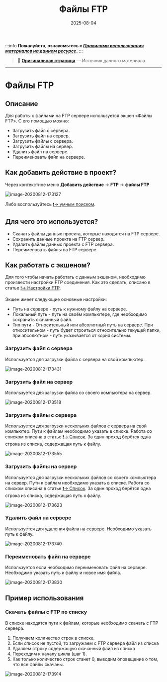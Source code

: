 ﻿---
sidebar_position: 1
title: "Файлы FTP"
description: ""
date: "2025-08-04"
converted: true
originalFile: "Файлы FTP.txt"
targetUrl: "https://zennolab.atlassian.net/wiki/spaces/RU/pages/534315197/FTP"
---
:::info **Пожалуйста, ознакомьтесь с [*Правилами использования материалов на данном ресурсе*](../Disclaimer).**
:::

> 🔗 **[Оригинальная страница](https://zennolab.atlassian.net/wiki/spaces/RU/pages/534315197/FTP)** — Источник данного материала

_______________________________________________  
# Файлы FTP

## Описание

Для работы с файлами на FTP сервере используется экшен «Файлы FTP». С его помощью можно:

- Загрузить файл с сервера.
- Загрузить файл на сервер.
- Загрузить файлы с сервера.
- Загрузить файлы на сервер.
- Удалить файл на сервере.
- Переименовать файл на сервере.

## Как добавить действие в проект?

Через контекстное меню **Добавить действие** → **FTP** → **файлы FTP**

![image-20200812-173127](./assets/Файлы_FTP/Файлы_FTP_pic1.png)



Либо воспользуйтесь [❗→ умным поиском](https://zennolab.atlassian.net/wiki/spaces/RU/pages/506200090/ProjectMaker+7#%D0%A3%D0%BC%D0%BD%D1%8B%D0%B9-%D0%BF%D0%BE%D0%B8%D1%81%D0%BA-%D0%B4%D0%B5%D0%B9%D1%81%D1%82%D0%B2%D0%B8%D0%B9 "https://zennolab.atlassian.net/wiki/spaces/RU/pages/506200090/ProjectMaker+7#%D0%A3%D0%BC%D0%BD%D1%8B%D0%B9-%D0%BF%D0%BE%D0%B8%D1%81%D0%BA-%D0%B4%D0%B5%D0%B9%D1%81%D1%82%D0%B2%D0%B8%D0%B9").

## Для чего это используется?

- Скачать файлы данных проекта, которые находятся на FTP сервере.
- Сохранить данные проекта на FTP сервер.
- Удалить файлы данных проекта с FTP сервера.
- Переименовать файлы на FTP сервере.

## Как работать с экшеном?

Для того чтобы начать работать с данным экшеном, необходимо произвести настройки FTP соединения. Как это сделать, описано в статье [❗→ Настройки FTP](https://zennolab.atlassian.net/wiki/spaces/RU/pages/534315484/FTP "https://zennolab.atlassian.net/wiki/spaces/RU/pages/534315484/FTP").

Экшен имеет следующие основные настройки:

- Путь на сервере - путь к нужному файлу на сервере.
- Локальный путь - путь на своём компьютере, где необходимо сохранить скачанный файл.
- Тип пути - Относительный или абсолютный путь на сервере. При относительном - путь будет строиться относительно текущей папки, при абсолютном - путь указывается от корня системы.

### Загрузить файл с сервера

Используется для загрузки файла с сервера на свой компьютер.

![image-20200812-173431](./assets/Файлы_FTP/Файлы_FTP_pic2.png)



  

### Загрузить файл на сервер

Используется для загрузки файла со своего компьютера на сервер.

![image-20200812-173518](./assets/Файлы_FTP/Файлы_FTP_pic3.png)



  

### Загрузить файлы с сервера

Используется для загрузки нескольких файлов с сервера на свой компьютер. Пути к файлам необходимо указать в списке. Работа со списком описана в статье [❗→ Список](https://zennolab.atlassian.net/wiki/spaces/RU/pages/534053375 "https://zennolab.atlassian.net/wiki/spaces/RU/pages/534053375"). За один проход берётся одна строка из списка, содержащая путь к файлу.

![image-20200812-173555](./assets/Файлы_FTP/Файлы_FTP_pic4.png)



  

### Загрузить файлы на сервер

Используется для загрузки нескольких файлов со своего компьютера на сервер. Пути к файлам необходимо указать в списке. Работа со списком описана в статье [❗→ Список](https://zennolab.atlassian.net/wiki/spaces/RU/pages/534053375 "https://zennolab.atlassian.net/wiki/spaces/RU/pages/534053375"). За один проход берётся одна строка из списка, содержащая путь к файлу.

![image-20200812-173623](./assets/Файлы_FTP/Файлы_FTP_pic5.png)



  

### Удалить файл на сервере

Используется для удаления файла на сервере. Необходимо указать путь к файлу.

![image-20200812-173740](./assets/Файлы_FTP/Файлы_FTP_pic6.png)



  

### Переименовать файл на сервере

Используется если необходимо переименовать файл на сервере. Необходимо указать путь к файлу и новое имя файла.

![image-20200812-173830](./assets/Файлы_FTP/Файлы_FTP_pic7.png)



  

## Пример использования

### Скачать файлы с FTP по списку

В списке находятся пути к файлам, которые необходимо скачать с FTP сервера.

1. Получаем количество строк в списке.
2. Если список не пустой, то загружаем с FTP сервера файл из списка
3. Удаляем строку содержащую скачанный файл из списка
4. Переходим к началу цикла (шаг 1).
5. Как только количество строк станет 0, выводим оповещение о том, что все файлы скачаны.

![image-20200812-173914](./assets/Файлы_FTP/Файлы_FTP_pic8.png)

